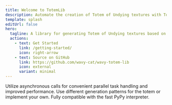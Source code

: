 ```yaml
---
title: Welcome to TotemLib
description: Automate the creation of Totem of Undying textures with TotemLib.
template: splash
editUrl: false
hero:
  tagline: A library for generating Totem of Undying textures based on Minecraft skins
  actions:
    - text: Get Started
      link: /getting-started/
      icon: right-arrow
    - text: Source on GitHub
      link: https://github.com/wavy-cat/wavy-totem-lib
      icon: external
      variant: minimal
---
```



<CardGrid stagger>
  <Card title="Async Support" icon="rocket">
    Utilize asynchronous calls for convenient parallel task handling and improved performance.
  </Card>
  <Card title="Multiple Styles" icon="star">
    Use different generation patterns for the totem or implement your own.
  </Card>
  <Card title="PyPy Support" icon="heart">
    Fully compatible with the fast PyPy interpreter.
  </Card>
</CardGrid>